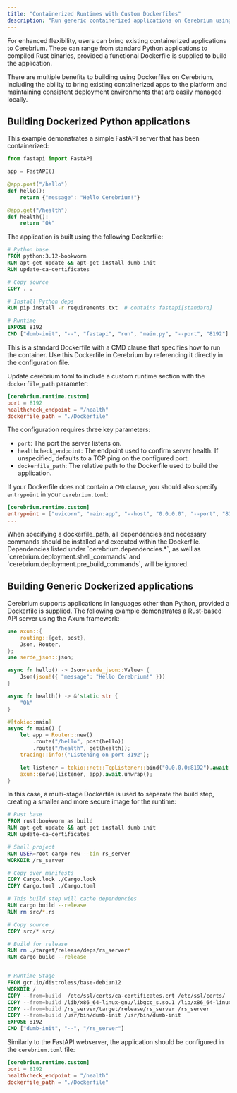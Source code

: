 ```yaml
---
title: "Containerized Runtimes with Custom Dockerfiles"
description: "Run generic containerized applications on Cerebrium using custom Dockerfiles."
---
```


For enhanced flexibility, users can bring existing containerized applications
to Cerebrium. These can range from standard Python applications to
compiled Rust binaries, provided a functional Dockerfile is supplied
to build the application.

There are multiple benefits to building using Dockerfiles on Cerebrium, including
the ability to bring existing containerized apps to the platform and
maintaining consistent deployment environments that are easily managed locally.

## Building Dockerized Python applications

This example demonstrates a simple FastAPI server that has been containerized:

```python
from fastapi import FastAPI

app = FastAPI()

@app.post("/hello")
def hello():
    return {"message": "Hello Cerebrium!"}

@app.get("/health")
def health():
    return "Ok"
```

The application is built using the following Dockerfile:

```dockerfile
# Python base
FROM python:3.12-bookworm
RUN apt-get update && apt-get install dumb-init
RUN update-ca-certificates

# Copy source
COPY . .

# Install Python deps
RUN pip install -r requirements.txt  # contains fastapi[standard]

# Runtime
EXPOSE 8192
CMD ["dumb-init", "--", "fastapi", "run", "main.py", "--port", "8192"]
```

This is a standard Dockerfile with a CMD clause that specifies how
to run the container. Use this Dockerfile in Cerebrium by referencing
it directly in the configuration file.

Update cerebrium.toml to include a custom runtime section with the `dockerfile_path` parameter:

```toml
[cerebrium.runtime.custom]
port = 8192
healthcheck_endpoint = "/health"
dockerfile_path = "./Dockerfile"
```

The configuration requires three key parameters:

- `port`: The port the server listens on.
- `healthcheck_endpoint`: The endpoint used to confirm server health. If unspecified, defaults to a TCP ping on the configured port.
- `dockerfile_path`: The relative path to the Dockerfile used to build the application.

If your Dockerfile does not contain a `CMD` clause, you should also specify `entrypoint` in your `cerebrium.toml`:

```toml
[cerebrium.runtime.custom]
entrypoint = ["uvicorn", "main:app", "--host", "0.0.0.0", "--port", "8192"]
...
```

<Warning>
  When specifying a dockerfile_path, all dependencies and necessary commands
  should be installed and executed within the Dockerfile. Dependencies listed
  under `cerebrium.dependencies.*`, as well as
  `cerebrium.deployment.shell_commands` and
  `cerebrium.deployment.pre_build_commands`, will be ignored.
</Warning>

## Building Generic Dockerized applications

Cerebrium supports applications in languages other than Python, provided
a Dockerfile is supplied. The following example demonstrates a Rust-based
API server using the Axum framework:

```rust
use axum::{
    routing::{get, post},
    Json, Router,
};
use serde_json::json;

async fn hello() -> Json<serde_json::Value> {
    Json(json!({ "message": "Hello Cerebrium!" }))
}

async fn health() -> &'static str {
    "Ok"
}

#[tokio::main]
async fn main() {
    let app = Router::new()
        .route("/hello", post(hello))
        .route("/health", get(health));
    tracing::info!("Listening on port 8192");

    let listener = tokio::net::TcpListener::bind("0.0.0.0:8192").await.unwrap();
    axum::serve(listener, app).await.unwrap();
}
```

In this case, a multi-stage Dockerfile is used to seperate the build step, creating a smaller and more secure image for the runtime:

```dockerfile
# Rust base
FROM rust:bookworm as build
RUN apt-get update && apt-get install dumb-init
RUN update-ca-certificates

# Shell project
RUN USER=root cargo new --bin rs_server
WORKDIR /rs_server

# Copy over manifests
COPY Cargo.lock ./Cargo.lock
COPY Cargo.toml ./Cargo.toml

# This build step will cache dependencies
RUN cargo build --release
RUN rm src/*.rs

# Copy source
COPY src/* src/

# Build for release
RUN rm ./target/release/deps/rs_server*
RUN cargo build --release


# Runtime Stage
FROM gcr.io/distroless/base-debian12
WORKDIR /
COPY --from=build  /etc/ssl/certs/ca-certificates.crt /etc/ssl/certs/
COPY --from=build /lib/x86_64-linux-gnu/libgcc_s.so.1 /lib/x86_64-linux-gnu/libgcc_s.so.1
COPY --from=build /rs_server/target/release/rs_server /rs_server
COPY --from=build /usr/bin/dumb-init /usr/bin/dumb-init
EXPOSE 8192
CMD ["dumb-init", "--", "/rs_server"]
```

Similarly to the FastAPI webserver, the application should be configured in the `cerebrium.toml` file:

```toml
[cerebrium.runtime.custom]
port = 8192
healthcheck_endpoint = "/health"
dockerfile_path = "./Dockerfile"
```
